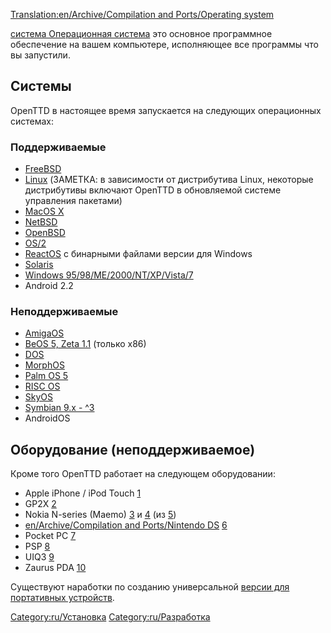 [[Translation:en/Archive/Compilation and Ports/Operating system]]

[https://www.wikipedia.org/wiki/ru:Операционная система Операционная система] это основное программное обеспечение на вашем компьютере, исполняющее все программы что вы запустили.

== Системы ==
OpenTTD в настоящее время запускается на следующих операционных системах:
=== Поддерживаемые ===
* [http://www.freshports.org/games/openttd/ FreeBSD]
* [http://sourceforge.net/project/showfiles.php?group_id=103924&package_id=111717 Linux] (ЗАМЕТКА: в зависимости от дистрибутива Linux, некоторые дистрибутивы включают OpenTTD в обновляемой системе управления пакетами) 
* [http://sourceforge.net/project/showfiles.php?group_id=103924&package_id=111717 MacOS X]
* [http://riksun.riken.go.jp/pub/pub/NetBSD/NetBSD-current/pkgsrc/games/openttd/ NetBSD]
* [http://www.openbsd.org/cgi-bin/cvsweb/ports/games/openttd/ OpenBSD]
* [http://sourceforge.net/project/showfiles.php?group_id=103924&package_id=111717 OS/2]
* [http://reactosde.re.funpic.de/catappdetail.php?cat=Games&appnr=146 ReactOS] с бинарными файлами версии для Windows
* [http://www.softagalleria.net/openttd-solaris.php Solaris]
* [http://sourceforge.net/project/showfiles.php?group_id=103924&package_id=111717 Windows 95/98/ME/2000/NT/XP/Vista/7]
* Android 2.2
=== Неподдерживаемые ===
* [http://www.os4depot.net/index.php?function=showfile&file=game/strategy/openttd.lha AmigaOS]
* [http://bebits.com/app/3810 BeOS 5, Zeta 1.1] (только x86)
* [[en/Archive/Compilation and Ports/OpenTTD DOS|DOS]]
* [http://sourceforge.net/project/showfiles.php?group_id=103924&package_id=111717 MorphOS]
* [http://www.esoftinteractive.com/openttd.html Palm OS 5]
* [http://www.riscos.info/index.php/OpenTTD RISC OS] 
* [http://www.tt-forums.net/viewtopic.php?t=8107 SkyOS] 
* [http://www.tt-forums.net/viewtopic.php?f=33&t=35942&st=0&sk=t&sd=a Symbian 9.x - ^3] 
* AndroidOS

== Оборудование (неподдерживаемое) ==
Кроме того OpenTTD работает на следующем оборудовании:
* Apple iPhone / iPod Touch [http://www.zodttd.com/wiki/index.php/OpenTTD.app]
* GP2X [http://wiki.gp2x.org/wiki/OpenTTD]
* Nokia N-series (Maemo) [http://myy.haaga-helia.fi/~a0702483/maemo/] и [http://www.tt-forums.net/viewtopic.php?f=33&t=36042] (из [http://openttd.toimii.net/maemo/])
* [[en/Archive/Compilation and Ports/Nintendo DS]] [http://www.tt-forums.net/viewtopic.php?f=33&t=35306]
* Pocket PC [http://www.esoftinteractive.com/openttd.html]
* PSP  [http://openttd.pc-workshop.da.ru/]
* UIQ3  [http://my-symbian.com/forum/viewtopic.php?t=30981]
* Zaurus PDA [http://zsi2.stonekeep.com/index.php?v=d&a=2127]

Существуют наработки по созданию универсальной [[en/portable device version|версии для портативных устройств]].


[[Category:ru/Установка]]
[[Category:ru/Разработка]]